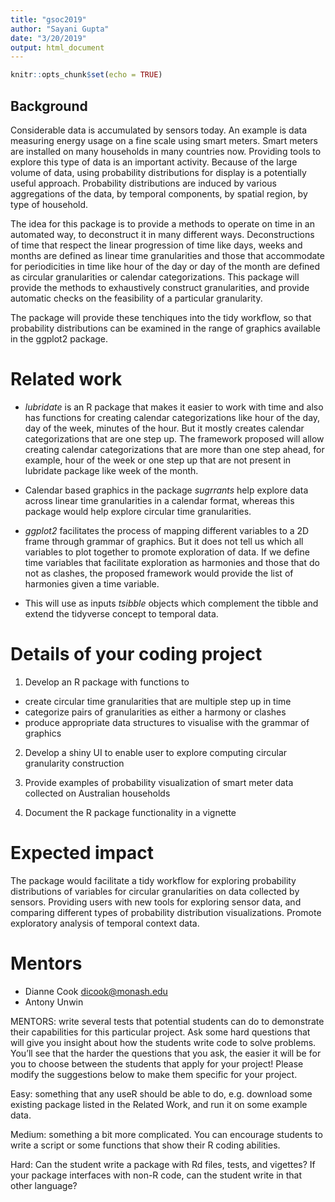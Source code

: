 ```yaml
---
title: "gsoc2019"
author: "Sayani Gupta"
date: "3/20/2019"
output: html_document
---
```


  ```r
knitr::opts_chunk$set(echo = TRUE)
```

## Background

<!-- Australian smart meters report large quantities of measurements on energy usage every half an hour for every households. Households are distributed geographically and they can differ with respect to demographic properties such as lifestyle or livability choices like usage and existence of solar panels, central heating or air conditioning. Also some households might consist of night owls, while other might have morning larks. Some might work from home most days in a week and have uniform energy usage through out the week, while others have very little usage in the weekdays and high usage only on weekends. Some households might be travelers who are always out on any extended/ public holidays and school breaks. -->


<!-- It is common to see aggregates of usage across households, total kwh used each half hour by state, for example, because energy companies need to understand maximum loads that they will have to plan ahead to accommodate. But studying overall energy use hides the distributions of usage at finer scales, and making it more difficult to find solutions to improve energy efficiency. -->

<!-- To illustrate further, if the energy companies are more cognizant of the energy usage of their customers, they might use the excess energy in times of off-peak demand for few households to charge solar batteries or reward households for using their energy mindfully in case of peak demand. Customers, for example, can view the distribution of their usage in peak demand periods compared to households with similar demographics and and save some dollars on their electricity bill.  -->


Considerable data is accumulated by sensors today. An example is data measuring energy usage on a fine scale using smart meters. Smart meters are installed on many households in many countries now. Providing tools to explore this type of data is an important activity. Because of the large volume of data, using probability distributions for display is a potentially useful approach. Probability distributions are induced by various aggregations of the data, by temporal components, by spatial region, by type of household. 

The idea for this package is to provide a methods to operate on time in an automated way, to deconstruct it in many different ways. Deconstructions of time that respect the linear progression of time like days, weeks and months are defined as linear time granularities and those that accommodate for periodicities in time like hour of the day or day of the month are defined as circular granularities or calendar categorizations. This package will provide the methods to exhaustively construct granularities, and provide automatic checks on the feasibility of a particular granularity. 

The package will provide these tenchiques into the tidy workflow, so that probability distributions can be examined in the range of graphics available in the ggplot2 package.


# Related work

- *_lubridate_* is an R package that makes it easier to work with time and also has functions for creating calendar categorizations like hour of the day, day of the week, minutes of the hour. But it mostly creates calendar categorizations that are one step up. The framework proposed will allow creating calendar categorizations that are more than one step ahead, for example,  hour of the week or one step up that are not present in lubridate package like week of the month.

- Calendar based graphics in the package *_sugrrants_* help explore data across linear time granularities in a calendar format, whereas this package would help explore circular time granularities.

- *_ggplot2_* facilitates the process of mapping different variables to a 2D frame through grammar of graphics. But it does not tell us which all variables to plot together to promote exploration of data.
If we define time variables that facilitate exploration as harmonies and those that do not as clashes, the proposed framework would provide the list of harmonies given a time variable.

- This will use as inputs *_tsibble_* objects which complement the tibble and extend the tidyverse concept to temporal data.

# Details of your coding project

1. Develop an R package with functions to
  - create circular time granularities that are multiple step up in time
  - categorize pairs of granularities as either a harmony or clashes
  - produce appropriate data structures to visualise with the grammar of graphics

2. Develop a shiny UI to enable user to explore computing circular granularity construction

3. Provide examples of probability visualization of smart meter data collected on Australian households

4. Document the R package functionality in a vignette

# Expected impact

The package would facilitate a tidy workflow for exploring probability distributions of variables for circular granularities on data collected by sensors. Providing users with new tools for exploring sensor data, and comparing different types of probability distribution visualizations. Promote exploratory analysis of temporal context data.

# Mentors

- Dianne Cook <dicook@monash.edu> 
- Antony Unwin 
  
  
MENTORS: write several tests that potential students can do to demonstrate their capabilities for this particular project. Ask some hard questions that will give you insight about how the students write code to solve problems. You’ll see that the harder the questions that you ask, the easier it will be for you to choose between the students that apply for your project! Please modify the suggestions below to make them specific for your project.

Easy: something that any useR should be able to do, e.g. download some existing package listed in the Related Work, and run it on some example data.

Medium: something a bit more complicated. You can encourage students to write a script or some functions that show their R coding abilities.

Hard: Can the student write a package with Rd files, tests, and vigettes? If your package interfaces with non-R code, can the student write in that other language?
  
  
  
